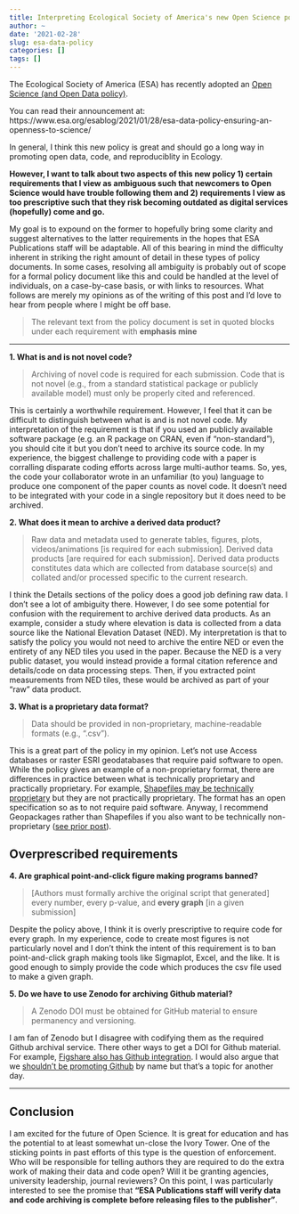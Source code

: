 ```yaml
---
title: Interpreting Ecological Society of America's new Open Science policies
author: ~
date: '2021-02-28'
slug: esa-data-policy
categories: []
tags: []
---
```


The Ecological Society of America (ESA) has recently adopted an [Open Science (and Open Data policy)](https://www.esa.org/publications/data-policy/).
<!-- https://twitter.com/__jsta/status/1355148391857205250?s=20 -->

You can read their announcement at:
https://www.esa.org/esablog/2021/01/28/esa-data-policy-ensuring-an-openness-to-science/

In general, I think this new policy is great and should go a long way in promoting open data, code, and reproduciblity in Ecology.

**However, I want to talk about two aspects of this new policy 1) certain requirements that I view as ambiguous such that newcomers to Open Science would have trouble following them and 2) requirements I view as too prescriptive such that they risk becoming outdated as digital services (hopefully) come and go.** 

My goal is to expound on the former to hopefully bring some clarity and suggest alternatives to the latter requirements in the hopes that ESA Publications staff will be adaptable. All of this bearing in mind the difficulty inherent in striking the right amount of detail in these types of policy documents. In some cases, resolving all ambiguity is probably out of scope for a formal policy document like this and could be handled at the level of individuals, on a case-by-case basis, or with links to resources. What follows are merely my opinions as of the writing of this post and I'd love to hear from people where I might be off base.

> The relevant text from the policy document is set in quoted blocks under each requirement with **emphasis mine**

---

**1. What is and is not novel code?**

> Archiving of novel code is required for each submission. Code that is not novel (e.g., from a standard statistical package or publicly available model) must only be properly cited and referenced. 

This is certainly a worthwhile requirement. However, I feel that it can be difficult to distinguish between what is and is not novel code. My interpretation of the requirement is that if you used an publicly available software package (e.g. an R package on CRAN, even if "non-standard"), you should cite it but you don't need to archive its source code. In my experience, the biggest challenge to providing code with a paper is corralling disparate coding efforts across large multi-author teams. So, yes, the code your collaborator wrote in an unfamiliar (to you) language to produce one component of the paper counts as novel code. It doesn't need to be integrated with your code in a single repository but it does need to be archived.

**2. What does it mean to archive a derived data product?**

> Raw data and metadata used to generate tables, figures, plots, videos/animations [is required for each submission]. Derived data products [are required for each submission]. Derived data products constitutes data which are collected from database source(s) and collated and/or processed specific to the current research.

I think the Details sections of the policy does a good job defining raw data. I don't see a lot of ambiguity there. However, I do see some potential for confusion with the requirement to archive derived data products. As an example, consider a study where elevation is data is collected from a data source like the National Elevation Dataset (NED). My interpretation is that to satisfy the policy you would not need to archive the entire NED or even the entirety of any NED tiles you used in the paper. Because the NED is a very public dataset, you would instead provide a formal citation reference and details/code on data processing steps. Then, if you extracted point measurements from NED tiles, these would be archived as part of your "raw" data product.

**3. What is a proprietary data format?**

> Data should be provided in non-proprietary, machine-readable formats (e.g., “.csv”).

This is a great part of the policy in my opinion. Let's not use Access databases or raster ESRI geodatabases that require paid software to open. While the policy gives an example of a non-proprietary format, there are differences in practice between what is technically proprietary and practically proprietary. For example, [Shapefiles may be technically proprietary](https://en.wikipedia.org/wiki/Shapefile) but they are not practically proprietary. The format has an open specification so as to not require paid software. Anyway, I recommend Geopackages rather than Shapefiles if you also want to be technically non-proprietary ([see prior post](https://jsta.rbind.io/blog/2016-07-14-geopackage-r/)).

## Overprescribed requirements

**4. Are graphical point-and-click figure making programs banned?**

> [Authors must formally archive the original script that generated] every number, every p-value, and **every graph** [in a given submission]

Despite the policy above, I think it is overly prescriptive to require code for every graph. In my experience, code to create most figures is not particularly novel and I don't think the intent of this requirement is to ban point-and-click graph making tools like Sigmaplot, Excel, and the like. It is good enough to simply provide the code which produces the csv file used to make a given graph.

**5. Do we have to use Zenodo for archiving Github material?**

> A Zenodo DOI must be obtained for GitHub material to ensure permanency and versioning. 

I am fan of Zenodo but I disagree with codifying them as the required Github archival service. There other ways to get a DOI for Github material. For example, [Figshare also has Github integration](https://figshare.com/blog/figshare_launches_revamped_GitHub_integration/243). I would also argue that we [shouldn't be promoting Github](https://www.cnbc.com/2020/11/29/microsofts-github-has-become-magnet-for-thorny-issues-like-riaa.html) by name but that's a topic for another day.

---

## Conclusion

I am excited for the future of Open Science. It is great for education and has the potential to at least somewhat un-close the Ivory Tower. One of the sticking points in past efforts of this type is the question of enforcement. Who will be responsible for telling authors they are required to do the extra work of making their data and code open? Will it be granting agencies, university leadership, journal reviewers? On this point, I was particularly interested to see the promise that **"ESA Publications staff will verify data and code archiving is complete before releasing files to the publisher"**.
